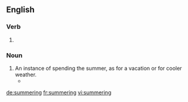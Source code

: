 
==English==

===Verb===
{{head|en}}

# {{present participle of|summer|lang=en}} 

===Noun===
{{en-noun}}

# An instance of spending the summer, as for a vacation or for cooler weather.
#* {{quote-book|title=Mary Ellen Chase‎|page=69|author=Perry D. Westbrook|year=1965|passage=the city folk, if they cared to, could trace their ancestry back to the same kind of village that they were now returning to for their '''summerings'''.}}

[[de:summering]]
[[fr:summering]]
[[vi:summering]]